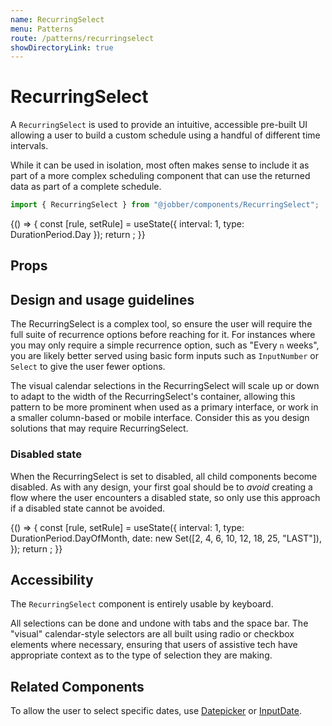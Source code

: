 ```yaml
---
name: RecurringSelect
menu: Patterns
route: /patterns/recurringselect
showDirectoryLink: true
---
```



# RecurringSelect

<ComponentStatus stage="ready" responsive="yes" accessible="yes" />

A `RecurringSelect` is used to provide an intuitive, accessible pre-built UI
allowing a user to build a custom schedule using a handful of different time
intervals.

While it can be used in isolation, most often makes sense to include it as part
of a more complex scheduling component that can use the returned data as part of
a complete schedule.

```ts
import { RecurringSelect } from "@jobber/components/RecurringSelect";
```

<Playground>
  {() => {
    const [rule, setRule] = useState({ interval: 1, type: DurationPeriod.Day });
    return <RecurringSelect value={rule} disabled={false} onChange={setRule} />;
  }}
</Playground>

## Props

<Props of={RecurringSelect} />

## Design and usage guidelines

The RecurringSelect is a complex tool, so ensure the user will require the full suite of 
recurrence options before reaching for it. For instances where you may only require 
a simple recurrence option, such as "Every `n` weeks", you are likely better served using basic
form inputs such as `InputNumber` or `Select` to give the user fewer options.

The visual calendar selections in the RecurringSelect will scale up or down to adapt to the 
width of the RecurringSelect's container, allowing this pattern to be more prominent when used as a 
primary interface, or work in a smaller column-based or mobile interface. Consider this as you
design solutions that may require RecurringSelect.

### Disabled state

When the RecurringSelect is set to disabled, all child components become disabled. As with
any design, your first goal should be to _avoid_ creating a flow where the user 
encounters a disabled state, so only use this approach if a disabled state cannot be avoided.

<Playground>
  {() => {
    const [rule, setRule] = useState({
      interval: 1,
      type: DurationPeriod.DayOfMonth,
      date: new Set([2, 4, 6, 10, 12, 18, 25, "LAST"]),
    });
    return <RecurringSelect value={rule} disabled={true} onChange={setRule} />;
  }}
</Playground>

## Accessibility

The `RecurringSelect` component is entirely usable by keyboard.

All selections can be done and undone with tabs and the space bar. The "visual" 
calendar-style selectors are all built using radio or checkbox elements where necessary,
ensuring that users of assistive tech have appropriate context as to the type of
selection they are making.

## Related Components

To allow the user to select specific dates, use [Datepicker](/components/date-picker) or [InputDate](/components/input-date).
